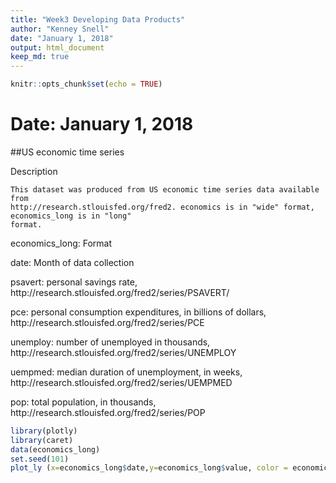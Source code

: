 ---
title: "Week3 Developing Data Products"
author: "Kenney Snell"
date: "January 1, 2018"
output: html_document 
keep_md: true
---

```{r setup, include=FALSE}
knitr::opts_chunk$set(echo = TRUE)
```
# Date: January 1, 2018
##US economic time series

Description

    This dataset was produced from US economic time series data available from 
    http://research.stlouisfed.org/fred2. economics is in "wide" format, economics_long is in "long"
    format.

economics_long:    Format

date: Month of data collection

psavert: personal savings rate, http://research.stlouisfed.org/fred2/series/PSAVERT/

pce:
    personal consumption expenditures, in billions of dollars,  
    http://research.stlouisfed.org/fred2/series/PCE

unemploy:
    number of unemployed in thousands, http://research.stlouisfed.org/fred2/series/UNEMPLOY

uempmed:
    median duration of unemployment, in weeks, http://research.stlouisfed.org/fred2/series/UEMPMED

pop:
    total population, in thousands, http://research.stlouisfed.org/fred2/series/POP

```{r plot econ,message=FALSE}
library(plotly)
library(caret)
data(economics_long)
set.seed(101)
plot_ly (x=economics_long$date,y=economics_long$value, color = economics_long$variable)
```

